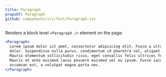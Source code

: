 ```yaml
---
title: Paragraph
propsOf: Paragraph
github: components/src/Text/Paragraph.tsx
---
```


Renders a block level `<Paragraph />` element on the page.

```jsx
<Paragraph>
  Lorem ipsum dolor sit amet, consectetur adipiscing elit. Fusce a ultrices
  dolor. Suspendisse nulla purus, condimentum id pharetra vel, aliquet et dui.
  Mauris elementum sollicitudin risus, eget convallis felis ultrices feugiat.
  Mauris et ante euismod lacus posuere euismod vel eu ipsum. Fusce iaculis
  accumsan est, a volutpat magna porta nec.
</Paragraph>
```
